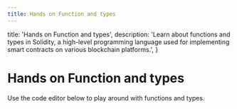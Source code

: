 ```yaml
---
title: Hands on Function and types
---
```



  title: 'Hands on Function and types',
  description:
    'Learn about functions and types in Solidity, a high-level programming language used for implementing smart contracts on various blockchain platforms.',
}

# Hands on Function and types

Use the code editor below to play around with functions and types.

<Example />
